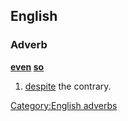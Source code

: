 ==English==

===Adverb===
'''[[even]] [[so]]'''

# [[despite]] the contrary.

[[Category:English adverbs]]